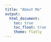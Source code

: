 ```yaml
---
title: "About Me"
output: 
  html_document:
    toc: true
    toc_float: true
    theme: flatly
---
```



